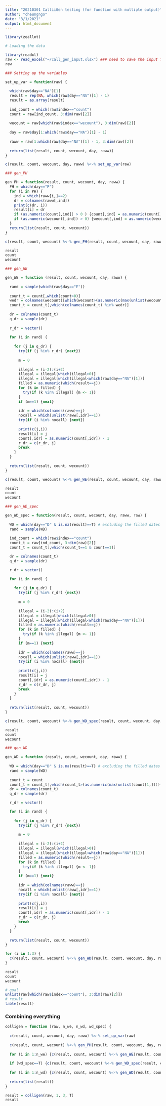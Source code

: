 ```yaml
---
title: "20210301 CallLiGen testing (for function with multiple output)"
author: "cheungngo"
date: "3/1/2021"
output: html_document
---
```


```r
library(zeallot)
```

```r
# Loading the data

library(readxl)
raw <- read_excel("~/call_gen_input.xlsx") ### need to save the input file as this name every time
raw
```

```r
### Setting up the variables

set_up_var = function(raw) {
  
  which(raw$day=="NA")[1]
  result = rep(NA, which(raw$day=="NA")[1] - 1)
  result = as.array(result)
  
  ind_count = which(raw$index=="count")
  count = raw[ind_count, 3:dim(raw)[2]]
  
  wecount = raw[which(raw$index=="wecount"), 3:dim(raw)[2]]
  
  day = raw$day[1:which(raw$day=="NA")[1] - 1]
  
  raww = raw[1:which(raw$day=="NA")[1] - 1, 3:dim(raw)[2]]
  
  return(list(result, count, wecount, day, raww))
}
```

```r
c(result, count, wecount, day, raww) %<-% set_up_var(raw)
```

```r
### gen_PH

gen_PH = function(result, count, wecount, day, raww) {
  PH = which(day=="P")
  for (i in PH) {
    ind = which(raww[i,]==2)
    dr = colnames(raww[,ind])
    print(c(dr, i))
    result[i] = dr
    if (as.numeric(count[,ind]) > 0 ) {count[,ind] = as.numeric(count[,ind]) - 1}
    if (as.numeric(wecount[,ind]) > 0) {wecount[,ind] = as.numeric(wecount[,ind]) - 1}
  }
  return(list(result, count, wecount))
}
```

```r
c(result, count, wecount) %<-% gen_PH(result, count, wecount, day, raww)

result
count
wecount
```

```r
### gen_WE

gen_WE = function (result, count, wecount, day, raww) {
  
  rand = sample(which(raw$day=="E"))
  
  count_t = count[,which(count>0)] 
  wedr = colnames(wecount)[which(wecount>(as.numeric(max(unlist(wecount[1,])))-1))]
  count_t = count_t[,which(colnames(count_t) %in% wedr)]
  
  dr = colnames(count_t)
  q_dr = sample(dr)
  
  r_dr = vector()
  
  for (i in rand) {
  
    for (j in q_dr) {
      try(if (j %in% r_dr) {next})
      
      m = 0
      
      illegal = (i-2):(i+2)
      illegal = illegal[which(illegal>0)]
      illegal = illegal[which(illegal<which(raw$day=="NA")[1])]
      filled = as.numeric(which(result==j))
      for (k in filled) {
        try(if (k %in% illegal) {m <- 1})
      }
      if (m==1) {next}
      
      idr = which(colnames(raww)==j)
      nocall = which(unlist(raww[,idr]==1))
      try(if (i %in% nocall) {next})
      
      print(c(j,i))
      result[i] = j
      count[,idr] = as.numeric(count[,idr]) - 1
      r_dr = c(r_dr, j)
      break
    }
  }
  
  return(list(result, count, wecount))
}
```

```r
c(result, count, wecount) %<-% gen_WE(result, count, wecount, day, raww)

result
count
wecount
```

```r
### gen_WD_spec

gen_WD_spec = function(result, count, wecount, day, raww, raw) {
  
  WD = which(day=="D" & is.na(result)==T) # excluding the filled dates
  rand = sample(WD)
  
  ind_count = which(raw$index=="count")
  count_t = raw[ind_count, 3:dim(raw)[2]]
  count_t = count_t[,which(count_t==1 & count==1)]

  dr = colnames(count_t)
  q_dr = sample(dr)

  r_dr = vector()

  for (i in rand) {
    
    for (j in q_dr) {
      try(if (j %in% r_dr) {next})
      
      m = 0
      
      illegal = (i-2):(i+2)
      illegal = illegal[which(illegal>0)]
      illegal = illegal[which(illegal<which(raw$day=="NA")[1])]
      filled = as.numeric(which(result==j))
      for (k in filled) {
        try(if (k %in% illegal) {m <- 1})
      }
      if (m==1) {next}
      
      idr = which(colnames(raww)==j)
      nocall = which(unlist(raww[,idr]==1))
      try(if (i %in% nocall) {next})
      
      print(c(j,i))
      result[i] = j
      count[,idr] = as.numeric(count[,idr]) - 1
      r_dr = c(r_dr, j)
      break
    }
  }
  
  return(list(result, count, wecount))
}
```


```r
c(result, count, wecount) %<-% gen_WD_spec(result, count, wecount, day, raww, raw)

result
count
wecount
```

```r
### gen_WD

gen_WD = function (result, count, wecount, day, raww) {
  
  WD = which(day=="D" & is.na(result)==T) # excluding the filled dates
  rand = sample(WD)
  
  count_t = count
  count_t = count_t[,which(count_t>(as.numeric(max(unlist(count[1,])))-1))]
  dr = colnames(count_t)
  q_dr = sample(dr)

  r_dr = vector()

  for (i in rand) {
    
    for (j in q_dr) {
      try(if (j %in% r_dr) {next})
      
      m = 0
      
      illegal = (i-2):(i+2)
      illegal = illegal[which(illegal>0)]
      illegal = illegal[which(illegal<which(raw$day=="NA")[1])]
      filled = as.numeric(which(result==j))
      for (k in filled) {
        try(if (k %in% illegal) {m <- 1})
      }
      if (m==1) {next}
      
      idr = which(colnames(raww)==j)
      nocall = which(unlist(raww[,idr]==1))
      try(if (i %in% nocall) {next})
      
      print(c(j,i))
      result[i] = j
      count[,idr] = as.numeric(count[,idr]) - 1
      r_dr = c(r_dr, j)
      break
    }
  }
  
  return(list(result, count, wecount))
}
```

```r
for (i in 1:3) {
  c(result, count, wecount) %<-% gen_WD(result, count, wecount, day, raww)
}

result
count
wecount
```

```r
# goal
unlist(raw[which(raw$index=="count"), 3:dim(raw)[2]])
# result
table(result)
```

### Combining everything

```r
colligen = function (raw, n_we, n_wd, wd_spec) {
  
  c(result, count, wecount, day, raww) %<-% set_up_var(raw)
  
  c(result, count, wecount) %<-% gen_PH(result, count, wecount, day, raww)
  
  for (i in 1:n_we) {c(result, count, wecount) %<-% gen_WE(result, count, wecount, day, raww)}
  
  if (wd_spec==T) {c(result, count, wecount) %<-% gen_WD_spec(result, count, wecount, day, raww, raw)}
  
  for (i in 1:n_wd) {c(result, count, wecount) %<-% gen_WD(result, count, wecount, day, raww)}
  
  return(list(result))
}
```

```r
result = colligen(raw, 1, 3, T)
result
```

